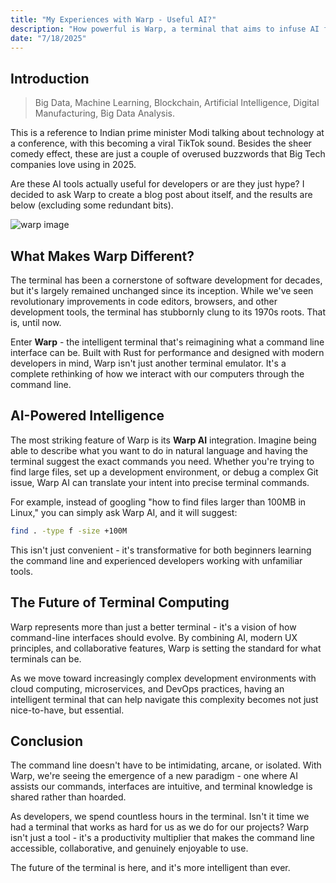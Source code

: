 ```yaml
---
title: "My Experiences with Warp - Useful AI?"
description: "How powerful is Warp, a terminal that aims to infuse AI from start to finish? To find out, Warp will attempt to create a blog post about itself."
date: "7/18/2025"
---
```


## Introduction

> Big Data, Machine Learning, Blockchain, Artificial Intelligence, Digital Manufacturing, Big Data Analysis.

This is a reference to Indian prime minister Modi talking about technology at a conference, with this becoming a viral TikTok sound. Besides the sheer comedy effect, these are just a couple of overused buzzwords that Big Tech companies love using in 2025.

Are these AI tools actually useful for developers or are they just hype? I decided to ask Warp to create a blog post about itself, and the results are below (excluding some redundant bits).

![warp image](/warp.png)


## What Makes Warp Different?

The terminal has been a cornerstone of software development for decades, but it's largely remained unchanged since its inception. While we've seen revolutionary improvements in code editors, browsers, and other development tools, the terminal has stubbornly clung to its 1970s roots. That is, until now.

Enter **Warp** - the intelligent terminal that's reimagining what a command line interface can be. Built with Rust for performance and designed with modern developers in mind, Warp isn't just another terminal emulator. It's a complete rethinking of how we interact with our computers through the command line.


## AI-Powered Intelligence

The most striking feature of Warp is its **Warp AI** integration. Imagine being able to describe what you want to do in natural language and having the terminal suggest the exact commands you need. Whether you're trying to find large files, set up a development environment, or debug a complex Git issue, Warp AI can translate your intent into precise terminal commands.

For example, instead of googling "how to find files larger than 100MB in Linux," you can simply ask Warp AI, and it will suggest:
```bash
find . -type f -size +100M
```

This isn't just convenient - it's transformative for both beginners learning the command line and experienced developers working with unfamiliar tools.


## The Future of Terminal Computing

Warp represents more than just a better terminal - it's a vision of how command-line interfaces should evolve. By combining AI, modern UX principles, and collaborative features, Warp is setting the standard for what terminals can be.

As we move toward increasingly complex development environments with cloud computing, microservices, and DevOps practices, having an intelligent terminal that can help navigate this complexity becomes not just nice-to-have, but essential.

## Conclusion

The command line doesn't have to be intimidating, arcane, or isolated. With Warp, we're seeing the emergence of a new paradigm - one where AI assists our commands, interfaces are intuitive, and terminal knowledge is shared rather than hoarded.

As developers, we spend countless hours in the terminal. Isn't it time we had a terminal that works as hard for us as we do for our projects? Warp isn't just a tool - it's a productivity multiplier that makes the command line accessible, collaborative, and genuinely enjoyable to use.

The future of the terminal is here, and it's more intelligent than ever.